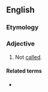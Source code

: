 ==English==

===Etymology===
{{prefix|en|un|called}}

===Adjective===
{{en-adj|-}}

# Not [[called]].

====Related terms====
* {{l|en|uncalled-for}}